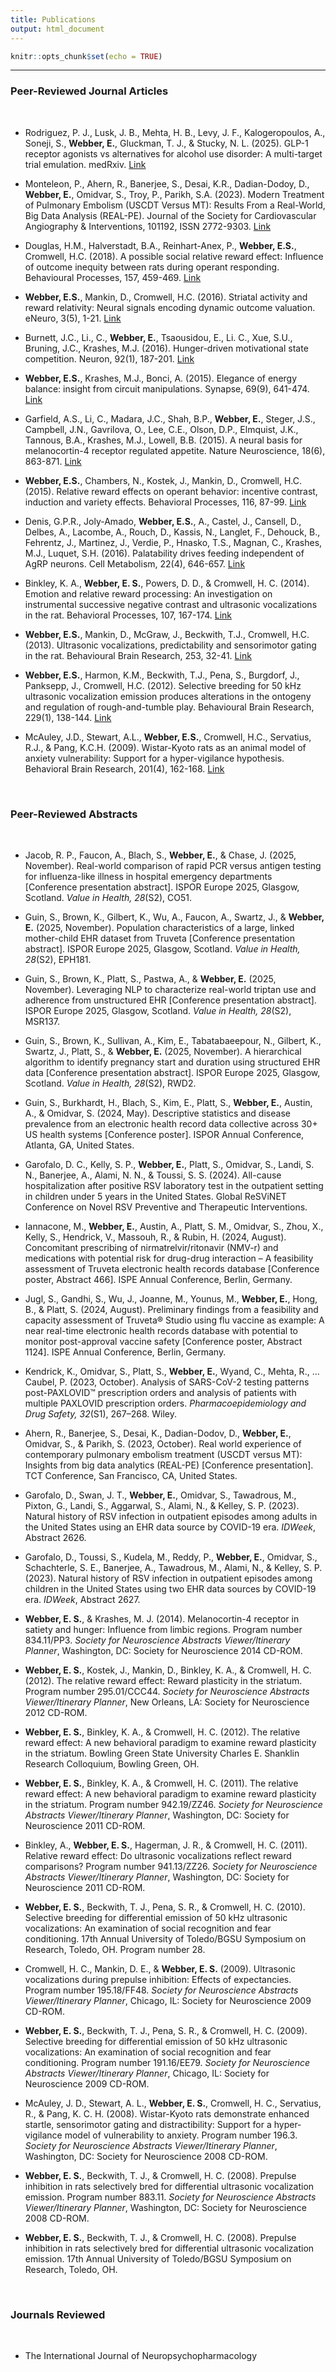 ```yaml
---
title: Publications
output: html_document
---
```


```r
knitr::opts_chunk$set(echo = TRUE)
```

---
### Peer-Reviewed Journal Articles

&nbsp;

- Rodriguez, P. J., Lusk, J. B., Mehta, H. B., Levy, J. F., Kalogeropoulos, A., Soneji, S., **Webber, E.**, Gluckman, T. J., & Stucky, N. L. (2025). GLP-1 receptor agonists vs alternatives for alcohol use disorder: A multi-target trial emulation. medRxiv. [Link](https://doi.org/10.1101/2025.06.07.25329184)

- Monteleon, P., Ahern, R., Banerjee, S., Desai, K.R., Dadian-Dodoy, D., **Webber, E.**, Omidvar, S., Troy, P.,  Parikh, S.A.  (2023). Modern Treatment of Pulmonary Embolism (USCDT Versus MT): Results From a Real-World, Big Data Analysis (REAL-PE). Journal of the Society for Cardiovascular Angiography & Interventions, 101192, ISSN 2772-9303. [Link](https://doi.org/10.1016/j.jscai.2023.101192)  

- Douglas, H.M., Halverstadt, B.A., Reinhart-Anex, P., **Webber, E.S.**, Cromwell, H.C. (2018). A possible social relative reward effect: Influence of outcome inequity between rats during operant responding. Behavioural Processes, 157, 459-469. [Link](https://www.sciencedirect.com/science/article/abs/pii/S0376635717306162)  

- **Webber, E.S.**, Mankin, D., Cromwell, H.C. (2016). Striatal activity and reward relativity: Neural signals encoding dynamic outcome valuation. eNeuro, 3(5), 1-21. [Link](https://pubmed.ncbi.nlm.nih.gov/27822506/) 

- Burnett, J.C., Li., C., **Webber, E.**, Tsaousidou, E., Li. C., Xue, S.U., Bruning, J.C., Krashes, M.J. (2016). Hunger-driven motivational state competition. Neuron, 92(1), 187-201. [Link](https://pubmed.ncbi.nlm.nih.gov/27693254/)   

- **Webber, E.S.**, Krashes, M.J., Bonci, A. (2015). Elegance of energy balance: insight from circuit manipulations. Synapse, 69(9), 641-474. [Link](https://pubmed.ncbi.nlm.nih.gov/26126768/)  

- Garfield, A.S., Li, C., Madara, J.C., Shah, B.P., **Webber, E.**, Steger, J.S., Campbell, J.N., Gavrilova, O., Lee, C.E., Olson, D.P., Elmquist, J.K., Tannous, B.A., Krashes, M.J., Lowell, B.B. (2015). A neural basis for melanocortin-4 receptor regulated appetite. Nature Neuroscience, 18(6), 863-871. [Link](https://pubmed.ncbi.nlm.nih.gov/25915476/)  

- **Webber, E.S.**, Chambers, N., Kostek, J., Mankin, D., Cromwell, H.C. (2015). Relative reward effects on operant behavior: incentive contrast, induction and variety effects. Behavioral Processes, 116, 87-99. [Link](https://www.ncbi.nlm.nih.gov/pmc/articles/PMC4458168/)  

- Denis, G.P.R., Joly-Amado, **Webber, E.S.**, A., Castel, J., Cansell, D., Delbes, A., Lacombe, A., Rouch, D., Kassis, N., Langlet, F., Dehouck, B., Fehrentz, J., Martinez, J., Verdie, P., Hnasko, T.S., Magnan, C., Krashes, M.J., Luquet, S.H. (2016). Palatability drives feeding independent of AgRP neurons. Cell Metabolism, 22(4), 646-657. [Link](https://www.cell.com/cell-metabolism/pdf/S1550-4131(15)00340-X.pdf)  

- Binkley, K. A., **Webber, E. S.**, Powers, D. D., & Cromwell, H. C. (2014). Emotion and relative reward processing: An investigation on instrumental successive negative contrast and ultrasonic vocalizations in the rat. Behavioral Processes, 107, 167-174. [Link](https://pubmed.ncbi.nlm.nih.gov/25150068/)  

- **Webber, E.S.**, Mankin, D., McGraw, J., Beckwith, T.J., Cromwell, H.C. (2013). Ultrasonic vocalizations, predictability and sensorimotor gating in the rat. Behavioural Brain Research, 253, 32-41. [Link](https://pubmed.ncbi.nlm.nih.gov/25150068/)  

- **Webber, E.S.**, Harmon, K.M., Beckwith, T.J., Pena, S., Burgdorf, J., Panksepp, J., Cromwell, H.C. (2012). Selective breeding for 50 kHz ultrasonic vocalization emission produces alterations in the ontogeny and regulation of rough-and-tumble play. Behavioural Brain Research, 229(1), 138-144. [Link](https://pubmed.ncbi.nlm.nih.gov/22266925/)  

- McAuley, J.D., Stewart, A.L., **Webber, E.S.**, Cromwell, H.C., Servatius, R.J., & Pang, K.C.H. (2009). Wistar-Kyoto rats as an animal model of anxiety vulnerability: Support for a hyper-vigilance hypothesis. Behavioral Brain Research, 201(4), 162-168. [Link](https://pubmed.ncbi.nlm.nih.gov/22266925/)


&nbsp;

### Peer-Reviewed Abstracts

&nbsp;

- Jacob, R. P., Faucon, A., Blach, S., **Webber, E.**, & Chase, J. (2025, November). Real-world comparison of rapid PCR versus antigen testing for influenza-like illness in hospital emergency departments [Conference presentation abstract]. ISPOR Europe 2025, Glasgow, Scotland. *Value in Health, 28*(S2), CO51.  

- Guin, S., Brown, K., Gilbert, K., Wu, A., Faucon, A., Swartz, J., & **Webber, E.** (2025, November). Population characteristics of a large, linked mother-child EHR dataset from Truveta [Conference presentation abstract]. ISPOR Europe 2025, Glasgow, Scotland. *Value in Health, 28*(S2), EPH181.  

- Guin, S., Brown, K., Platt, S., Pastwa, A., & **Webber, E.** (2025, November). Leveraging NLP to characterize real-world triptan use and adherence from unstructured EHR [Conference presentation abstract]. ISPOR Europe 2025, Glasgow, Scotland. *Value in Health, 28*(S2), MSR137.  

- Guin, S., Brown, K., Sullivan, A., Kim, E., Tabatabaeepour, N., Gilbert, K., Swartz, J., Platt, S., & **Webber, E.** (2025, November). A hierarchical algorithm to identify pregnancy start and duration using structured EHR data [Conference presentation abstract]. ISPOR Europe 2025, Glasgow, Scotland. *Value in Health, 28*(S2), RWD2.  

- Guin, S., Burkhardt, H., Blach, S., Kim, E., Platt, S., **Webber, E.**, Austin, A., & Omidvar, S. (2024, May). Descriptive statistics and disease prevalence from an electronic health record data collective across 30+ US health systems [Conference poster]. ISPOR Annual Conference, Atlanta, GA, United States.  

- Garofalo, D. C., Kelly, S. P., **Webber, E.**, Platt, S., Omidvar, S., Landi, S. N., Banerjee, A., Alami, N. N., & Toussi, S. S. (2024). All-cause hospitalization after positive RSV laboratory test in the outpatient setting in children under 5 years in the United States. Global ReSViNET Conference on Novel RSV Preventive and Therapeutic Interventions.  

- Iannacone, M., **Webber, E.**, Austin, A., Platt, S. M., Omidvar, S., Zhou, X., Kelly, S., Hendrick, V., Massouh, R., & Rubin, H. (2024, August). Concomitant prescribing of nirmatrelvir/ritonavir (NMV-r) and medications with potential risk for drug-drug interaction – A feasibility assessment of Truveta electronic health records database [Conference poster, Abstract 466]. ISPE Annual Conference, Berlin, Germany.  

- Jugl, S., Gandhi, S., Wu, J., Joanne, M., Younus, M., **Webber, E.**, Hong, B., & Platt, S. (2024, August). Preliminary findings from a feasibility and capacity assessment of Truveta® Studio using flu vaccine as example: A near real-time electronic health records database with potential to monitor post-approval vaccine safety [Conference poster, Abstract 1124]. ISPE Annual Conference, Berlin, Germany.  

- Kendrick, K., Omidvar, S., Platt, S., **Webber, E.**, Wyand, C., Mehta, R., … Caubel, P. (2023, October). Analysis of SARS-CoV-2 testing patterns post-PAXLOVID™ prescription orders and analysis of patients with multiple PAXLOVID prescription orders. *Pharmacoepidemiology and Drug Safety, 32*(S1), 267–268. Wiley.  

- Ahern, R., Banerjee, S., Desai, K., Dadian-Dodov, D., **Webber, E.**, Omidvar, S., & Parikh, S. (2023, October). Real world experience of contemporary pulmonary embolism treatment (USCDT versus MT): Insights from big data analytics (REAL-PE) [Conference presentation]. TCT Conference, San Francisco, CA, United States.  

- Garofalo, D., Swan, J. T., **Webber, E.**, Omidvar, S., Tawadrous, M., Pixton, G., Landi, S., Aggarwal, S., Alami, N., & Kelley, S. P. (2023). Natural history of RSV infection in outpatient episodes among adults in the United States using an EHR data source by COVID-19 era. *IDWeek*, Abstract 2626.  

- Garofalo, D., Toussi, S., Kudela, M., Reddy, P., **Webber, E.**, Omidvar, S., Schachterle, S. E., Banerjee, A., Tawadrous, M., Alami, N., & Kelley, S. P. (2023). Natural history of RSV infection in outpatient episodes among children in the United States using two EHR data sources by COVID-19 era. *IDWeek*, Abstract 2627.  

- **Webber, E. S.**, & Krashes, M. J. (2014). Melanocortin-4 receptor in satiety and hunger: Influence from limbic regions. Program number 834.11/PP3. *Society for Neuroscience Abstracts Viewer/Itinerary Planner*, Washington, DC: Society for Neuroscience 2014 CD-ROM.  

- **Webber, E. S.**, Kostek, J., Mankin, D., Binkley, K. A., & Cromwell, H. C. (2012). The relative reward effect: Reward plasticity in the striatum. Program number 295.01/CCC44. *Society for Neuroscience Abstracts Viewer/Itinerary Planner*, New Orleans, LA: Society for Neuroscience 2012 CD-ROM.  

- **Webber, E. S.**, Binkley, K. A., & Cromwell, H. C. (2012). The relative reward effect: A new behavioral paradigm to examine reward plasticity in the striatum. Bowling Green State University Charles E. Shanklin Research Colloquium, Bowling Green, OH.  

- **Webber, E. S.**, Binkley, K. A., & Cromwell, H. C. (2011). The relative reward effect: A new behavioral paradigm to examine reward plasticity in the striatum. Program number 942.19/ZZ46. *Society for Neuroscience Abstracts Viewer/Itinerary Planner*, Washington, DC: Society for Neuroscience 2011 CD-ROM.  

- Binkley, A., **Webber, E. S.**, Hagerman, J. R., & Cromwell, H. C. (2011). Relative reward effect: Do ultrasonic vocalizations reflect reward comparisons? Program number 941.13/ZZ26. *Society for Neuroscience Abstracts Viewer/Itinerary Planner*, Washington, DC: Society for Neuroscience 2011 CD-ROM.  

- **Webber, E. S.**, Beckwith, T. J., Pena, S. R., & Cromwell, H. C. (2010). Selective breeding for differential emission of 50 kHz ultrasonic vocalizations: An examination of social recognition and fear conditioning. 17th Annual University of Toledo/BGSU Symposium on Research, Toledo, OH. Program number 28.  

- Cromwell, H. C., Mankin, D. E., & **Webber, E. S.** (2009). Ultrasonic vocalizations during prepulse inhibition: Effects of expectancies. Program number 195.18/FF48. *Society for Neuroscience Abstracts Viewer/Itinerary Planner*, Chicago, IL: Society for Neuroscience 2009 CD-ROM.  

- **Webber, E. S.**, Beckwith, T. J., Pena, S. R., & Cromwell, H. C. (2009). Selective breeding for differential emission of 50 kHz ultrasonic vocalizations: An examination of social recognition and fear conditioning. Program number 191.16/EE79. *Society for Neuroscience Abstracts Viewer/Itinerary Planner*, Chicago, IL: Society for Neuroscience 2009 CD-ROM.  

- McAuley, J. D., Stewart, A. L., **Webber, E. S.**, Cromwell, H. C., Servatius, R., & Pang, K. C. H. (2008). Wistar-Kyoto rats demonstrate enhanced startle, sensorimotor gating and distractibility: Support for a hyper-vigilance model of vulnerability to anxiety. Program number 196.3. *Society for Neuroscience Abstracts Viewer/Itinerary Planner*, Washington, DC: Society for Neuroscience 2008 CD-ROM.  

- **Webber, E. S.**, Beckwith, T. J., & Cromwell, H. C. (2008). Prepulse inhibition in rats selectively bred for differential ultrasonic vocalization emission. Program number 883.11. *Society for Neuroscience Abstracts Viewer/Itinerary Planner*, Washington, DC: Society for Neuroscience 2008 CD-ROM.  

- **Webber, E. S.**, Beckwith, T. J., & Cromwell, H. C. (2008). Prepulse inhibition in rats selectively bred for differential ultrasonic vocalization emission. 17th Annual University of Toledo/BGSU Symposium on Research, Toledo, OH.  

&nbsp;

### Journals Reviewed 

&nbsp;

- The International Journal of Neuropsychopharmacology 

&nbsp;
&nbsp;


<link rel="stylesheet" href="style.css" type="text/css" />
<script>
  (function(i,s,o,g,r,a,m){i['GoogleAnalyticsObject']=r;i[r]=i[r]||function(){
  (i[r].q=i[r].q||[]).push(arguments)},i[r].l=1*new Date();a=s.createElement(o),
  m=s.getElementsByTagName(o)[0];a.async=1;a.src=g;m.parentNode.insertBefore(a,m)
  })(window,document,'script','https://www.google-analytics.com/analytics.js','ga');

  ga('create', 'UA-91308049-1', 'auto');
  ga('send', 'pageview');

</script>



<!-- Go to www.addthis.com/dashboard to customize your tools --> <script type="text/javascript" src="//s7.addthis.com/js/300/addthis_widget.js#pubid=ra-589036a8549be1ce"></script>
